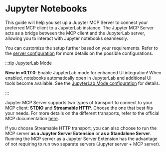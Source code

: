 
# Jupyter Notebooks

This guide will help you set up a Jupyter MCP Server to connect your preferred MCP client to a JupyterLab instance.
The Jupyter MCP Server acts as a bridge between the MCP client and the JupyterLab server, allowing you to interact with Jupyter notebooks seamlessly.

You can customize the setup further based on your requirements. Refer to the [server configuration](/configure) for more details on the possible configurations.

:::tip JupyterLab Mode

**New in v0.17.0**: Enable JupyterLab mode for enhanced UI integration! When enabled, notebooks automatically open in JupyterLab and additional UI tools become available. See the [JupyterLab Mode configuration](/configure#jupyterlab-mode) for details.

:::

Jupyter MCP Server supports two types of transport to connect to your MCP client: **STDIO** and **Streamable HTTP**. Choose the one that best fits your needs.
For more details on the different transports, refer to the official MCP documentation [here](https://modelcontextprotocol.io/specification/2025-06-18/basic/transports).

If you choose Streamable HTTP transport, you can also choose to run the MCP server **as a Jupyter Server Extension** or **as a Standalone Server**. Running the MCP server as a Jupyter Server Extension has the advantage of not requiring to run two separate servers (Jupyter server + MCP server).
